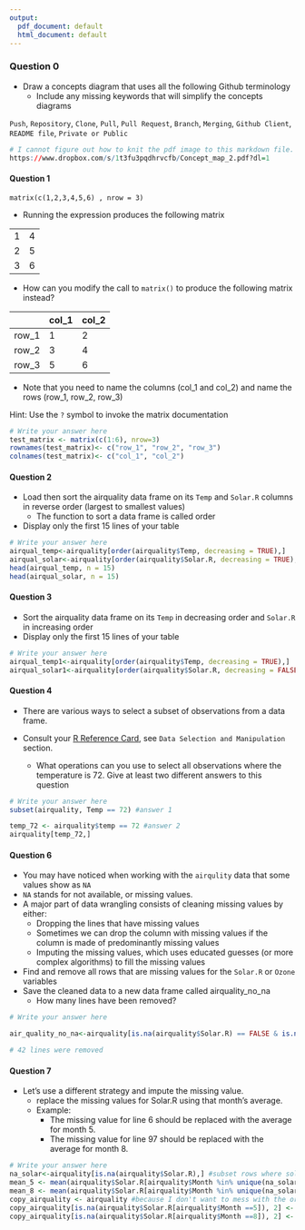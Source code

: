 ```yaml
---
output:
  pdf_document: default
  html_document: default
---
```

### Question 0

*  Draw a concepts diagram that uses all the following Github terminology 
   * Include any missing keywords that will simplify the concepts diagrams 


`Push`, `Repository`, `Clone`, `Pull`, `Pull Request`, `Branch`, `Merging`, `Github Client`, `README file`, `Private or Public`

```r
# I cannot figure out how to knit the pdf image to this markdown file. I'll keep trying.
https://www.dropbox.com/s/1t3fu3pqdhrvcfb/Concept_map_2.pdf?dl=1
```

#### Question 1

`matrix(c(1,2,3,4,5,6) , nrow = 3)`

* Running the expression produces the following matrix

|  |  |
|---|---|
| 1 | 4 |
| 2 | 5 |
| 3 | 6 |

* How can you modify the call to `matrix()` to produce the following matrix instead?


|   | col_1 |  col_2 |
| --- |---|---|
| row_1 | 1 | 2 |
| row_2 | 3 | 4 |
| row_3 | 5 | 6 |

* Note that you need to name the columns (col_1 and col_2) and name the rows (row_1, row_2, row_3)

Hint: Use the `?` symbol to invoke the matrix documentation

```r
# Write your answer here
test_matrix <- matrix(c(1:6), nrow=3)
rownames(test_matrix)<- c("row_1", "row_2", "row_3")
colnames(test_matrix)<- c("col_1", "col_2")
```

#### Question 2

* Load then sort the airquality data frame on its `Temp` and `Solar.R` columns in reverse order (largest to smallest values)
  * The function to sort a data frame is called order
* Display only the first 15 lines of your table

```r
# Write your answer here
airqual_temp<-airquality[order(airquality$Temp, decreasing = TRUE),]
airqual_solar<-airquality[order(airquality$Solar.R, decreasing = TRUE),]
head(airqual_temp, n = 15)
head(airqual_solar, n = 15)
```

#### Question 3

* Sort the airquality data frame on its `Temp` in decreasing order and `Solar.R` in increasing order
* Display only the first 15 lines of your table

```r
# Write your answer here
airqual_temp1<-airquality[order(airquality$Temp, decreasing = TRUE),]
airqual_solar1<-airquality[order(airquality$Solar.R, decreasing = FALSE),]
```

#### Question 4

* There are various ways to select a subset of observations from a data frame.

* Consult your [R Reference Card](https://cran.r-project.org/doc/contrib/Baggott-refcard-v2.pdf), see `Data Selection and Manipulation` section.
  * What operations can you use to select all observations where the temperature is 72. Give at least two different answers to this question


```r
# Write your answer here
subset(airquality, Temp == 72) #answer 1

temp_72 <- airquality$temp == 72 #answer 2
airquality[temp_72,]
```

#### Question 6

* You may have noticed when working with the `airqulity` data that some values show as `NA`
 * `NA` stands for not available, or missing values.
* A major part of data wrangling consists of cleaning missing values by either:
  * Dropping the lines that have missing values
   * Sometimes we can drop the column with missing values if the column is made of predominantly missing values
  * Imputing the missing values, which uses educated guesses (or more complex algorithms) to fill the missing values
  
* Find and remove all rows that are missing values for the `Solar.R` or `Ozone` variables
* Save the cleaned data to a new data frame called airquality_no_na
  * How many lines have been removed?

```r
# Write your answer here

air_quality_no_na<-airquality[is.na(airquality$Solar.R) == FALSE & is.na(airquality$Ozone) == FALSE,]

# 42 lines were removed

```

#### Question 7
* Let's use a different strategy and impute the missing value.
  * replace the missing values for Solar.R using that month's average.
  * Example:
    * The missing value for line 6 should be replaced with the average for month 5.
    * The missing value for line 97 should be replaced with the average for month 8.

```r
# Write your answer here
na_solar<-airquality[is.na(airquality$Solar.R),] #subset rows where solar.r is NA
mean_5 <- mean(airquality$Solar.R[airquality$Month %in% unique(na_solar$Month)[1]], na.rm = TRUE) #finds mean of month 5
mean_8 <- mean(airquality$Solar.R[airquality$Month %in% unique(na_solar$Month)[2]], na.rm = TRUE) #finds mean of month 8
copy_airquality <- airquality #because I don't want to mess with the original dataset 
copy_airquality[is.na(airquality$Solar.R[airquality$Month ==5]), 2] <- mean_5 #replaces month 5 na values with mean
copy_airquality[is.na(airquality$Solar.R[airquality$Month ==8]), 2] <- mean_8 #replaces month 8 na values with mean

```

